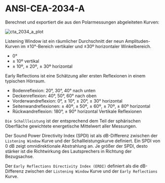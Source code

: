 # ANSI-CEA-2034-A

Berechnet und exportiert die aus den Polarmessungen abgeleiteten Kurven:

![cta_2034_a_plot](/cta_2034_a_plot.png)

Listening Window ist ein räumlicher Durchschnitt der neun Amplituden-Kurven im ±10°-Bereich vertikaler und ±30º horizontaler Winkelbereich.
- 0°
- ± 10º vertikal
- ± 10º, ± 20º, ± 30º horizontal

Early Reflections ist eine Schätzung aller ersten Reflexionen in einem typischen Hörraum.
- Bodenreflexion: 20°, 30°, 40° nach unten
- Deckenreflexion: 40°, 50°, 60° nach oben
- Vorderwandreflexion: 0°, ± 10°, ± 20°, ± 30° horizontal
- Seitenwandreflexionen: ± 40º, ± 50º, ± 60º, ± 70º, ± 80º horizontal
- Rückwandreflexion: 180°, ± 90° horizontal Vertikale Reflexionen

``Die Schallleistung`` ist der entsprechend dem Teil der sphärischen Oberfläche gewichtete energetische Mittelwert aller Messungen.

Der Sound Power Directivity Index (SPDI) ist als dB-Differenz zwischen der ``Listening Window`` Kurve und der Schallleistungskurve definiert. Ein SPDI von 0 dB zeigt omnidirektionale Abstrahlung an. Je größer der SPDI, desto stärker ist die Richtwirkung des Lautsprechers in Richtung der Bezugsachse.

Der ``Early Reflections Directivity Index (ERDI)`` definiert als die dB-Differenz zwischen der ``Listening Window`` Kurve und der ``Early Reflections`` Kurve.
